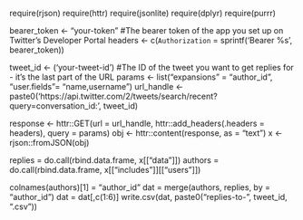 
require(rjson)
require(httr)
require(jsonlite)
require(dplyr)
require(purrr)

bearer_token <- "your-token" #The bearer token of the app you set up on Twitter's Developer Portal
headers <- c(`Authorization` = sprintf('Bearer %s', bearer_token))

tweet_id <- ('your-tweet-id') #The ID of the tweet you want to get replies for - it's the last part of the URL
params <- list("expansions" = "author_id", "user.fields"= "name,username")
url_handle <-
  paste0('https://api.twitter.com/2/tweets/search/recent?query=conversation_id:', tweet_id)

response <-
  httr::GET(url = url_handle,
            httr::add_headers(.headers = headers),
            query = params)
obj <- httr::content(response, as = "text")
x <- rjson::fromJSON(obj)

replies = do.call(rbind.data.frame, x[["data"]])
authors = do.call(rbind.data.frame, x[["includes"]][["users"]])

colnames(authors)[1] = "author_id"
dat = merge(authors, replies, by = "author_id")
dat = dat[,c(1:6)]
write.csv(dat, paste0("replies-to-", tweet_id, ".csv"))

